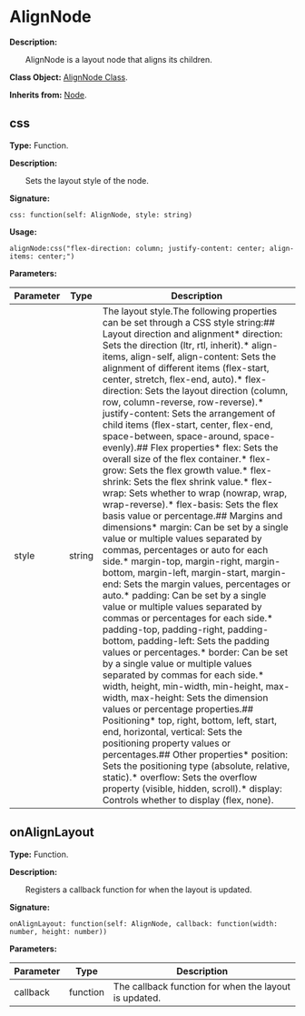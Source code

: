 
# AlignNode

**Description:**

&emsp;&emsp;AlignNode is a layout node that aligns its children.

**Class Object:** [AlignNode Class](/docs/api/Class%20Object/AlignNode).

**Inherits from:** [Node](/docs/api/Class/Node).

## css

**Type:** Function.

**Description:**

&emsp;&emsp;Sets the layout style of the node.

**Signature:**
```tl
css: function(self: AlignNode, style: string)
```

**Usage:**
```tl
alignNode:css("flex-direction: column; justify-content: center; align-items: center;")
```

**Parameters:**

| Parameter | Type | Description |
| --- | --- | --- |
| style | string | The layout style.The following properties can be set through a CSS style string:## Layout direction and alignment* direction: Sets the direction (ltr, rtl, inherit).* align-items, align-self, align-content: Sets the alignment of different items (flex-start, center, stretch, flex-end, auto).* flex-direction: Sets the layout direction (column, row, column-reverse, row-reverse).* justify-content: Sets the arrangement of child items (flex-start, center, flex-end, space-between, space-around, space-evenly).## Flex properties* flex: Sets the overall size of the flex container.* flex-grow: Sets the flex growth value.* flex-shrink: Sets the flex shrink value.* flex-wrap: Sets whether to wrap (nowrap, wrap, wrap-reverse).* flex-basis: Sets the flex basis value or percentage.## Margins and dimensions* margin: Can be set by a single value or multiple values separated by commas, percentages or auto for each side.* margin-top, margin-right, margin-bottom, margin-left, margin-start, margin-end: Sets the margin values, percentages or auto.* padding: Can be set by a single value or multiple values separated by commas or percentages for each side.* padding-top, padding-right, padding-bottom, padding-left: Sets the padding values or percentages.* border: Can be set by a single value or multiple values separated by commas for each side.* width, height, min-width, min-height, max-width, max-height: Sets the dimension values or percentage properties.## Positioning* top, right, bottom, left, start, end, horizontal, vertical: Sets the positioning property values or percentages.## Other properties* position: Sets the positioning type (absolute, relative, static).* overflow: Sets the overflow property (visible, hidden, scroll).* display: Controls whether to display (flex, none). |

## onAlignLayout

**Type:** Function.

**Description:**

&emsp;&emsp;Registers a callback function for when the layout is updated.

**Signature:**
```tl
onAlignLayout: function(self: AlignNode, callback: function(width: number, height: number))
```

**Parameters:**

| Parameter | Type | Description |
| --- | --- | --- |
| callback | function | The callback function for when the layout is updated. |